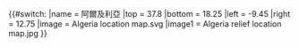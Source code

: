{{#switch:{{{1}}}
|name = 阿爾及利亞
|top = 37.8
|bottom = 18.25
|left = -9.45
|right = 12.75
|image = Algeria location map.svg
|image1 = Algeria relief location map.jpg
}}<noinclude>{{Location map/Info|Algeria}}{{Documentation}}</noinclude>